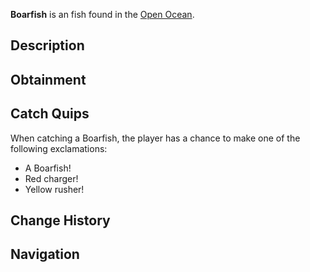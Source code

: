 {{FishInfobox
|image          = Boarfish.png
|rarity         = Unusual
|sea            = Second Sea
|location       = [[Open Ocean]]
|sublocation    = 
|sources        = Fishing Rod
|radar_location = 
|prog_speed     = -7
|xp             = 90
|weather        = Rain
|time           = Night
|season         = Winter
|bait           = Ember Berries
|base_weight    = 54
|base_value     = 180
|weight_range   = 32
|base_chance    = 97
|base_resil     = 52
}}
'''Boarfish''' is an {{Rarity|Unusual}} fish found in the [[Open Ocean]].

== Description ==
{{Description|A dark red fish with yellow fins, charging through the currents.|Bestiary Entry}}

== Obtainment ==
{{Description|It barrels where the rain pounds the sea.|Bestiary Hint}}
{{Fish Availability|
Apex Fish Hunt/Apex Leviathan
Open Ocean
Open Ocean/Sea Leviathan
|top_rods      = 
Free Spirit Rod\144098.22\91081.86;
Trident Rod\130728.17\117799.84;
Leviathan's Fang Rod\130128.3\122158.2;
Azure Of Lagoon\127785.88\123323.21;
Astralhook Rod\115835.72\0;
Plastic Rod\102866.11\88740.96;
Fischer's Rod\103590.22\88738.12;
Lucky Rod\90198.14\91351.82;
Fang of the Eclipse\115675.43\110686.94;
Lobster Rod\112577.65\108108.16;
Verdant Shear Rod\110890.05\106231;
Blazebringer Rod\109250.38\103551.2;
No-Life Rod\104002.81\97523.27;
Seraphic Rod\95465.86\85921.52;
Ethereal Prism Rod\95275.61\91502.62;
Challenger's Rod\92363.91\86098.5;
Depthseeker Rod\91297.36\88982.98;
Rod Of The Forgotten Fang\90837.54\82045.42;
Avalanche Rod\89652.33\87536.98;
Rod Of The Exalted One\89649.17\82709.79;
Volcanic Rod\88977.12\84875.61;
Rod Of The Depths\88602.63\80979.71;
Zeus Rod\88511.29\84431.26;
Steady Rod\73433.39\71103.97
|recommended   = Free Spirit Rod
}}

== Catch Quips ==
When catching a Boarfish, the player has a chance to make one of the following exclamations:
* A Boarfish!
* Red charger!
* Yellow rusher!

== Change History ==
{{Change History|{{subst:Current Version}}}}

== Navigation ==
{{Fish Navbox|Open Ocean}}